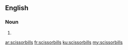 ==English==

===Noun===
{{head|en|plural}}

# {{plural of|scissorbill|lang=en}}

[[ar:scissorbills]]
[[fr:scissorbills]]
[[ku:scissorbills]]
[[my:scissorbills]]